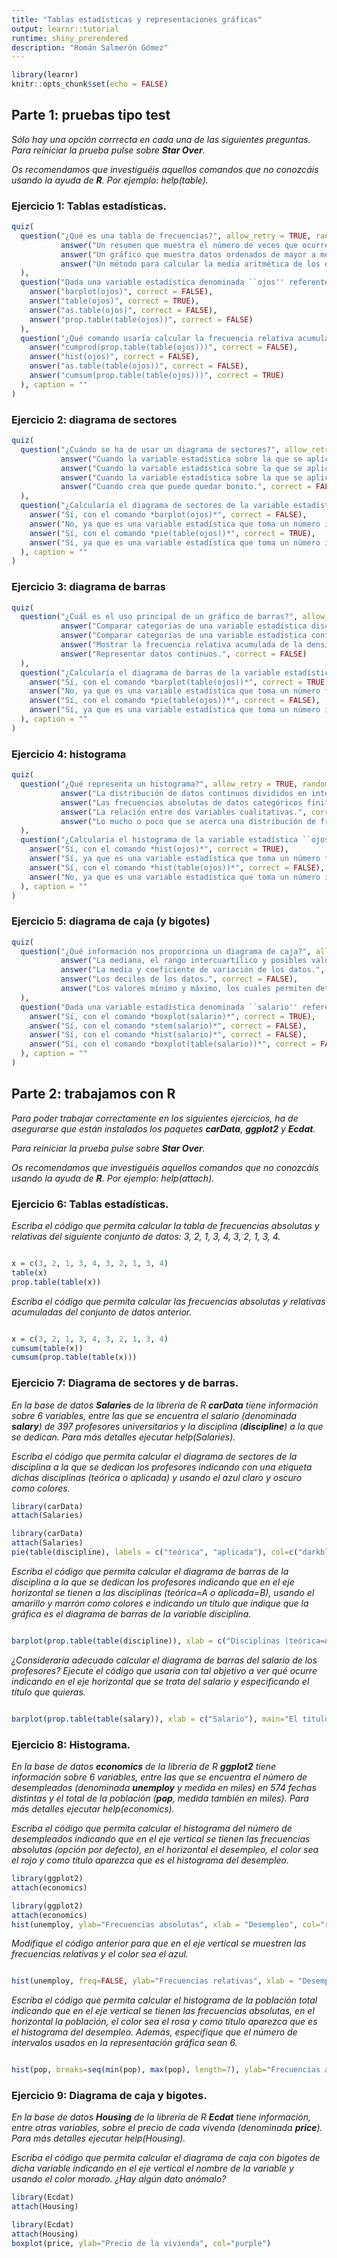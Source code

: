 ---
title: "Tablas estadísticas y representaciones gráficas"
output: learnr::tutorial
runtime: shiny_prerendered
description: "Román Salmerón Gómez"
---

```{r setup, include=FALSE}
library(learnr)
knitr::opts_chunk$set(echo = FALSE)
```

## Parte 1: pruebas tipo test

*Sólo hay una opción corrrecta en cada una de las siguientes preguntas. Para reiniciar la prueba pulse sobre __Star Over__.*

*Os recomendamos que investiguéis aquellos comandos que no conozcáis usando la ayuda de **R**. Por ejemplo: help(table).*

### Ejercicio 1: Tablas estadísticas.

```{r ejer-1}
quiz(
  question("¿Qué es una tabla de frecuencias?", allow_retry = TRUE, random_answer_order = TRUE, 
           answer("Un resumen que muestra el número de veces que ocurre cada valor en un conjunto de datos.", correct = TRUE),
           answer("Un gráfico que muestra datos ordenados de mayor a menor.", correct = FALSE),
           answer("Un método para calcular la media aritmética de los datos.", correct = FALSE)
  ),
  question("Dada una variable estadística denominada ``ojos'' referente al color de los ojos de 100 individuos, ¿cómo calcularía la tabla de frecuencias absolutas de dicha variable?", allow_retry = TRUE, random_answer_order = TRUE, 
    answer("barplot(ojos)", correct = FALSE),
    answer("table(ojos)", correct = TRUE),
    answer("as.table(ojos)", correct = FALSE),
    answer("prop.table(table(ojos))", correct = FALSE)
  ), 
  question("¿Qué comando usaría calcular la frecuencia relativa acumulada de la variable estadística ``ojos''?", allow_retry = TRUE, random_answer_order = TRUE, 
    answer("cumprod(prop.table(table(ojos)))", correct = FALSE),
    answer("hist(ojos)", correct = FALSE),
    answer("as.table(table(ojos))", correct = FALSE),
    answer("cumsum(prop.table(table(ojos)))", correct = TRUE)
  ), caption = ""
)
```

### Ejercicio 2: diagrama de sectores

```{r ejer-2}
quiz(
  question("¿Cuándo se ha de usar un diagrama de sectores?", allow_retry = TRUE, random_answer_order = TRUE, 
           answer("Cuando la variable estadística sobre la que se aplica es discreta.", correct = TRUE),
           answer("Cuando la variable estadística sobre la que se aplica es continua.", correct = FALSE),
           answer("Cuando la variable estadística sobre la que se aplica tomo un número infinito no numerable de valores.", correct = FALSE),
           answer("Cuando crea que puede quedar bonito.", correct = FALSE)
  ),
  question("¿Calcularía el diagrama de sectores de la variable estadística ``ojos''?", allow_retry = TRUE, random_answer_order = TRUE, 
    answer("Sí, con el comando *barplot(ojos)*", correct = FALSE),
    answer("No, ya que es una variable estadística que toma un número infinito numerable de valores", correct = FALSE),
    answer("Sí, con el comando *pie(table(ojos))*", correct = TRUE),
    answer("Sí, ya que es una variable estadística que toma un número infinito no numerable de valores", correct = FALSE)
  ), caption = ""
)
```

### Ejercicio 3: diagrama de barras

```{r ejer-3}
quiz(
  question("¿Cuál es el uso principal de un gráfico de barras?", allow_retry = TRUE, random_answer_order = TRUE,
           answer("Comparar categorías de una variable estadística discreta.", correct = TRUE),
           answer("Comparar categorías de una variable estadística continua.", correct = FALSE),
           answer("Mostrar la frecuencia relativa acumulada de la densidad de frecuencia.", correct = FALSE),
           answer("Representar datos continuos.", correct = FALSE)
  ),
  question("¿Calcularía el diagrama de barras de la variable estadística ``ojos''?", allow_retry = TRUE, random_answer_order = TRUE, 
    answer("Sí, con el comando *barplot(table(ojos))*", correct = TRUE),
    answer("No, ya que es una variable estadística que toma un número finito de valores", correct = FALSE),
    answer("Sí, con el comando *pie(table(ojos))*", correct = FALSE),
    answer("Sí, ya que es una variable estadística que toma un número infinito no numerable de valores", correct = FALSE)
  ), caption = ""
)
```

### Ejercicio 4: histograma

```{r ejer-4}
quiz(
  question("¿Qué representa un histograma?", allow_retry = TRUE, random_answer_order = TRUE,
           answer("La distribución de datos continuos divididos en intervalos.", correct = TRUE),
           answer("Las frecuencias absolutas de datos categóricos finitos.", correct = FALSE),
           answer("La relación entre dos variables cualitativas.", correct = FALSE),
           answer("Lo mucho o poco que se acerca una distribución de frecuencias a la distribución binomial.", correct = FALSE)
  ),
  question("¿Calcularía el histograma de la variable estadística ``ojos''?", allow_retry = TRUE, random_answer_order = TRUE, 
    answer("Sí, con el comando *hist(ojos)*", correct = TRUE),
    answer("Sí, ya que es una variable estadística que toma un número finito de valores", correct = FALSE),
    answer("Sí, con el comando *hist(table(ojos))*", correct = FALSE),
    answer("No, ya que es una variable estadística que toma un número infinito no numerable de valores", correct = FALSE)
  ), caption = ""
)
```

### Ejercicio 5: diagrama de caja (y bigotes)

```{r ejer-5}
quiz(
  question("¿Qué información nos proporciona un diagrama de caja?", allow_retry = TRUE, random_answer_order = TRUE,
           answer("La mediana, el rango intercuartílico y posibles valores atípicos de un conjunto de datos.", correct = TRUE),
           answer("La media y coeficiente de variación de los datos.", correct = FALSE),
           answer("Los deciles de los datos.", correct = FALSE),
           answer("Los valores mínimo y máximo, los cuales permiten determinar los outliers.", correct = FALSE)
  ),
  question("Dada una variable estadística denominada ``salario'' referente al salario mensual de 100 individuos, ¿calcularía su diagrama de caja y bigotes?", allow_retry = TRUE, random_answer_order = TRUE, 
    answer("Sí, con el comando *boxplot(salario)*", correct = TRUE),
    answer("Sí, con el comando *stem(salario)*", correct = FALSE),
    answer("Sí, con el comando *hist(salario)*", correct = FALSE),
    answer("Sí, con el comando *boxplot(table(salario))*", correct = FALSE)
  ), caption = ""
)
```

## Parte 2: trabajamos con R

*Para poder trabajar correctamente en los siguientes ejercicios, ha de asegurarse que están instalados los paquetes __carData__, __ggplot2__ y __Ecdat__.*

*Para reiniciar la prueba pulse sobre __Star Over__.*

*Os recomendamos que investiguéis aquellos comandos que no conozcáis usando la ayuda de **R**. Por ejemplo: help(attach).*

### Ejercicio 6: Tablas estadísticas.

*Escriba el código que permita calcular la tabla de frecuencias absolutas y relativas del siguiente conjunto de datos: 3, 2, 1, 3, 4, 3, 2, 1, 3, 4.*

```{r ejer-6, exercise=TRUE, exercise.lines = 3}

```

```{r ejer-6-hint}
x = c(3, 2, 1, 3, 4, 3, 2, 1, 3, 4)
table(x)
prop.table(table(x))
```

*Escriba el código que permita calcular las frecuencias absolutas y relativas acumuladas del conjunto de datos anterior.*

```{r ejer-6-bis, exercise=TRUE, exercise.lines = 3}

```

```{r ejer-6-bis-hint}
x = c(3, 2, 1, 3, 4, 3, 2, 1, 3, 4)
cumsum(table(x))
cumsum(prop.table(table(x)))
```

### Ejercicio 7: Diagrama de sectores y de barras.

*En la base de datos __Salaries__ de la librería de R __carData__ tiene información sobre 6 variables, entre las que se encuentra el salario (denominada __salary__) de 397 profesores universitarios y la disciplina (__discipline__) a la que se dedican. Para más detalles ejecutar help(Salaries).*

*Escriba el código que permita calcular el diagrama de sectores de la disciplina a la que se dedican los profesores indicando con una etiqueta dichas disciplinas (teórica o aplicada) y usando el azul claro y oscuro como colores.*

```{r ejer-7, exercise=TRUE, exercise.lines = 3}
library(carData)
attach(Salaries) 
```

```{r ejer-7-hint}
library(carData)
attach(Salaries) 
pie(table(discipline), labels = c("teórica", "aplicada"), col=c("darkblue", "lightblue"))
```

*Escriba el código que permita calcular el diagrama de barras de la disciplina a la que se dedican los profesores indicando que en el eje horizontal se tienen a las disciplinas (teórica=A o aplicada=B), usando el amarillo y marrón como colores e indicando un título que indique que la gráfica es el diagrama de barras de la variable disciplina.*

```{r ejer-7-bis, exercise=TRUE, exercise.lines = 1}

```

```{r ejer-7-bis-hint}
barplot(prop.table(table(discipline)), xlab = c("Disciplinas (teórica=A o aplicada=B)"), col=c("yellow", "brown"), main="Diagrama de barras de la disciplina a la que se dedican los profesores")
```

*¿Consideraría adecuado calcular el diagrama de barras del salario de los profesores? Ejecute el código que usaría con tal objetivo a ver qué ocurre indicando en el eje horizontal que se trata del salario y especificando el título que quieras.*

```{r ejer-7-tris, exercise=TRUE, exercise.lines = 1}

```

```{r ejer-7-tris-hint}
barplot(prop.table(table(salary)), xlab = c("Salario"), main="El título que quieras")
```

### Ejercicio 8: Histograma.

*En la base de datos __economics__ de la librería de R __ggplot2__ tiene información sobre 6 variables, entre las que se encuentra el número de desempleados (denominada __unemploy__ y medida en miles) en 574 fechas distintas y el total de la población (__pop__, medida también en miles). Para más detalles ejecutar help(economics).*

*Escriba el código que permita calcular el histograma del número de desempleados indicando que en el eje vertical se tienen las frecuencias absolutas (opción por defecto), en el horizontal el desempleo, el color sea el rojo y como título aparezca que es el histograma del desempleo.*

```{r ejer-8, exercise=TRUE, exercise.lines = 3}
library(ggplot2)
attach(economics) 
```

```{r ejer-8-hint}
library(ggplot2)
attach(economics)  
hist(unemploy, ylab="Frecuencias absolutas", xlab = "Desempleo", col="red", main="Histograma del desempleo")
```

*Modifique el código anterior para que en el eje vertical se muestren las frecuencias relativas y el color sea el azul.*

```{r ejer-8-bis, exercise=TRUE, exercise.lines = 1}

```

```{r ejer-8-bis-hint}
hist(unemploy, freq=FALSE, ylab="Frecuencias relativas", xlab = "Desempleo", col="blue", main="Histograma del desempleo")
```

*Escriba el código que permita calcular el histograma de la población total indicando que en el eje vertical se tienen las frecuencias absolutas, en el horizontal la población, el color sea el rosa y como título aparezca que es el histograma del desempleo. Además, especifique que el número de intervalos usados en la representación gráfica sean 6.*

```{r ejer-8-tris, exercise=TRUE, exercise.lines = 1}

```

```{r ejer-8-tris-hint}
hist(pop, breaks=seq(min(pop), max(pop), length=7), ylab="Frecuencias absolutas", xlab = "Población total", col="pink", main="Histograma de la población")
```

### Ejercicio 9: Diagrama de caja y bigotes.

*En la base de datos __Housing__ de la librería de R __Ecdat__ tiene información, entre otras variables, sobre el precio de cada vivenda (denominada __price__). Para más detalles ejecutar help(Housing).*

*Escriba el código que permita calcular el diagrama de caja con bigotes de dicha variable indicando en el eje vertical el nombre de la variable y usando el color morado. ¿Hay algún dato anómalo?*

```{r ejer-9, exercise=TRUE, exercise.lines = 3}
library(Ecdat)
attach(Housing) 
```

```{r ejer-9-hint}
library(Ecdat)
attach(Housing) 
boxplot(price, ylab="Precio de la vivienda", col="purple")
```
